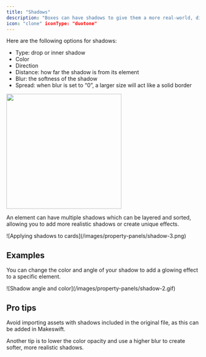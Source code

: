 ```yaml
---
title: "Shadows"
description: "Boxes can have shadows to give them a more real-world, dimensional feel. Add shadows by clicking the “+” in the “Shadows” panel located in the sidebar."
icon: "clone" iconType: "duotone"
---
```


Here are the following options for shadows:

- Type: drop or inner shadow
- Color
- Direction
- Distance: how far the shadow is from its element
- Blur: the softness of the shadow
- Spread: when blur is set to “0”, a larger size will act like a solid border

<Frame>
  <img width="300" src="/images/property-panels/shadow-1.png" />
</Frame>

An element can have multiple shadows which can be layered and sorted,
allowing you to add more realistic shadows or create unique effects.

<Frame>
  ![Applying shadows to cards](/images/property-panels/shadow-3.png)
</Frame>

## Examples

You can change the color and angle of your shadow to add a glowing effect to a specific element.

<Frame>![Shadow angle and color](/images/property-panels/shadow-2.gif)</Frame>

## Pro tips

Avoid importing assets with shadows included in the original file, as this can be added in Makeswift.

Another tip is to lower the color opacity and use a higher blur to create softer, more realistic shadows.

